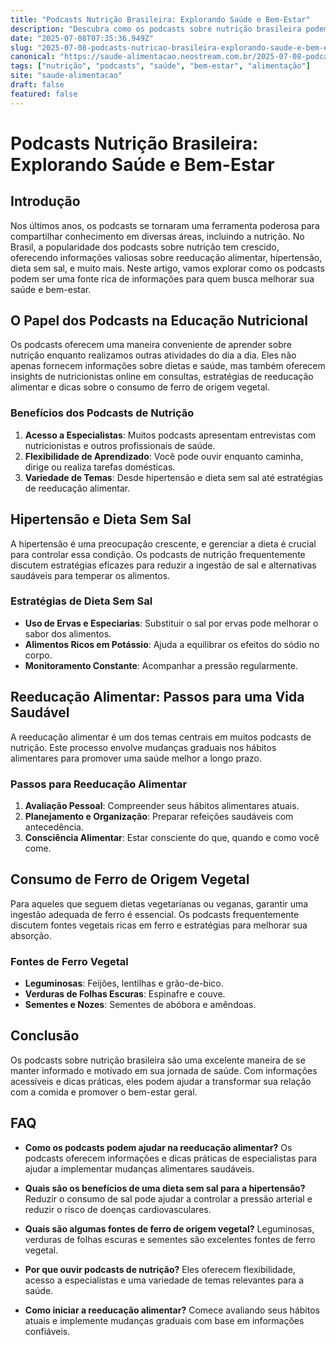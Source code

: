 ```yaml
---
title: "Podcasts Nutrição Brasileira: Explorando Saúde e Bem-Estar"
description: "Descubra como os podcasts sobre nutrição brasileira podem ajudar na reeducação alimentar, com dicas de especialistas e estratégias eficazes."
date: "2025-07-08T07:35:36.949Z"
slug: "2025-07-08-podcasts-nutricao-brasileira-explorando-saude-e-bem-estar"
canonical: "https://saude-alimentacao.neostream.com.br/2025-07-08-podcasts-nutricao-brasileira-explorando-saude-e-bem-estar"
tags: ["nutrição", "podcasts", "saúde", "bem-estar", "alimentação"]
site: "saude-alimentacao"
draft: false
featured: false
---
```


# Podcasts Nutrição Brasileira: Explorando Saúde e Bem-Estar

## Introdução

Nos últimos anos, os podcasts se tornaram uma ferramenta poderosa para compartilhar conhecimento em diversas áreas, incluindo a nutrição. No Brasil, a popularidade dos podcasts sobre nutrição tem crescido, oferecendo informações valiosas sobre reeducação alimentar, hipertensão, dieta sem sal, e muito mais. Neste artigo, vamos explorar como os podcasts podem ser uma fonte rica de informações para quem busca melhorar sua saúde e bem-estar.

## O Papel dos Podcasts na Educação Nutricional

Os podcasts oferecem uma maneira conveniente de aprender sobre nutrição enquanto realizamos outras atividades do dia a dia. Eles não apenas fornecem informações sobre dietas e saúde, mas também oferecem insights de nutricionistas online em consultas, estratégias de reeducação alimentar e dicas sobre o consumo de ferro de origem vegetal.

### Benefícios dos Podcasts de Nutrição

1. **Acesso a Especialistas**: Muitos podcasts apresentam entrevistas com nutricionistas e outros profissionais de saúde.
2. **Flexibilidade de Aprendizado**: Você pode ouvir enquanto caminha, dirige ou realiza tarefas domésticas.
3. **Variedade de Temas**: Desde hipertensão e dieta sem sal até estratégias de reeducação alimentar.

## Hipertensão e Dieta Sem Sal

A hipertensão é uma preocupação crescente, e gerenciar a dieta é crucial para controlar essa condição. Os podcasts de nutrição frequentemente discutem estratégias eficazes para reduzir a ingestão de sal e alternativas saudáveis para temperar os alimentos.

### Estratégias de Dieta Sem Sal

- **Uso de Ervas e Especiarias**: Substituir o sal por ervas pode melhorar o sabor dos alimentos.
- **Alimentos Ricos em Potássio**: Ajuda a equilibrar os efeitos do sódio no corpo.
- **Monitoramento Constante**: Acompanhar a pressão regularmente.

## Reeducação Alimentar: Passos para uma Vida Saudável

A reeducação alimentar é um dos temas centrais em muitos podcasts de nutrição. Este processo envolve mudanças graduais nos hábitos alimentares para promover uma saúde melhor a longo prazo.

### Passos para Reeducação Alimentar

1. **Avaliação Pessoal**: Compreender seus hábitos alimentares atuais.
2. **Planejamento e Organização**: Preparar refeições saudáveis com antecedência.
3. **Consciência Alimentar**: Estar consciente do que, quando e como você come.

## Consumo de Ferro de Origem Vegetal

Para aqueles que seguem dietas vegetarianas ou veganas, garantir uma ingestão adequada de ferro é essencial. Os podcasts frequentemente discutem fontes vegetais ricas em ferro e estratégias para melhorar sua absorção.

### Fontes de Ferro Vegetal

- **Leguminosas**: Feijões, lentilhas e grão-de-bico.
- **Verduras de Folhas Escuras**: Espinafre e couve.
- **Sementes e Nozes**: Sementes de abóbora e amêndoas.

## Conclusão

Os podcasts sobre nutrição brasileira são uma excelente maneira de se manter informado e motivado em sua jornada de saúde. Com informações acessíveis e dicas práticas, eles podem ajudar a transformar sua relação com a comida e promover o bem-estar geral.

## FAQ

- **Como os podcasts podem ajudar na reeducação alimentar?**
  Os podcasts oferecem informações e dicas práticas de especialistas para ajudar a implementar mudanças alimentares saudáveis.

- **Quais são os benefícios de uma dieta sem sal para a hipertensão?**
  Reduzir o consumo de sal pode ajudar a controlar a pressão arterial e reduzir o risco de doenças cardiovasculares.

- **Quais são algumas fontes de ferro de origem vegetal?**
  Leguminosas, verduras de folhas escuras e sementes são excelentes fontes de ferro vegetal.

- **Por que ouvir podcasts de nutrição?**
  Eles oferecem flexibilidade, acesso a especialistas e uma variedade de temas relevantes para a saúde.

- **Como iniciar a reeducação alimentar?**
  Comece avaliando seus hábitos atuais e implemente mudanças graduais com base em informações confiáveis.